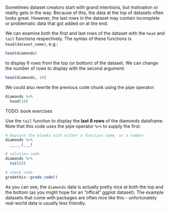 

Sometimes dataset creators start with grand intentions, but motivation or reality gets in the way. Because of this, the data at the top of datasets often looks great. However, the last rows in the dataset may contain incomplete or problematic data that got added on at the end.

We can examine both the first and last rows of the dataset with the `head` and `tail` functions respectively. The syntax of these functions is `head(dataset_name)`, e.g.:

```r
head(diamonds)
```

to display 6 rows from the top (or bottom) of the dataset. We can change the number of rows to display with the second argument:

```r
head(diamonds, 10)
```

We could also rewrite the previous code chunk using the pipe operator:

```r
diamonds %>%
  head(10)
```

<!-- Book version -->

TODO: book exercises

<!-- End book -->

<!-- Tutorial version -->

<p class="comment3">
Use the `tail` function to display the **last 8 rows** of the diamonds dataframe. Note that this code uses the pipe operator `%>%` to supply the first.
</p>

```r
# Replace the blanks with either a function name, or a number
diamonds %>%
  _____(___)
```

```r
# solution code
diamonds %>%
  tail(8)
```

```r
# check code
gradethis::grade_code()
```

<!-- End tutorial -->

As you can see, the `diamonds` data is actually pretty nice at both the top and the bottom (as you might hope for an "offical" ggplot dataset). The example datasets that come with packages are often nice like this - unfortunately real-world data is usually less friendly.